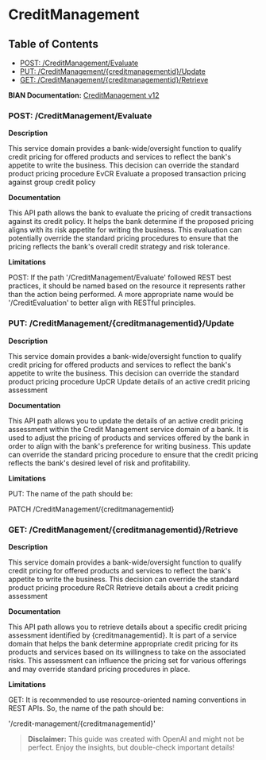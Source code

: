 # CreditManagement

## Table of Contents
- [POST: /CreditManagement/Evaluate](#post-/creditmanagement/evaluate)
- [PUT: /CreditManagement/\{creditmanagementid\}/Update](#put-/creditmanagement/\{creditmanagementid\}/update)
- [GET: /CreditManagement/\{creditmanagementid\}/Retrieve](#get-/creditmanagement/\{creditmanagementid\}/retrieve)


**BIAN Documentation:** [CreditManagement v12](https://app.swaggerhub.com/apis/BIAN-3/CreditManagement/12.0.0)

### POST: /CreditManagement/Evaluate

**Description**

This service domain provides a bank\-wide/oversight function to qualify credit pricing for offered products and services to reflect the bank's appetite to write the business\. This decision can override the standard product pricing procedure EvCR Evaluate a proposed transaction pricing against group credit policy

**Documentation**

This API path allows the bank to evaluate the pricing of credit transactions against its credit policy\. It helps the bank determine if the proposed pricing aligns with its risk appetite for writing the business\. This evaluation can potentially override the standard pricing procedures to ensure that the pricing reflects the bank's overall credit strategy and risk tolerance\.

**Limitations**

POST: If the path '/CreditManagement/Evaluate' followed REST best practices\, it should be named based on the resource it represents rather than the action being performed\. A more appropriate name would be '/CreditEvaluation' to better align with RESTful principles\.

### PUT: /CreditManagement/\{creditmanagementid\}/Update

**Description**

This service domain provides a bank\-wide/oversight function to qualify credit pricing for offered products and services to reflect the bank's appetite to write the business\. This decision can override the standard product pricing procedure UpCR Update details of an active credit pricing assessment

**Documentation**

This API path allows you to update the details of an active credit pricing assessment within the Credit Management service domain of a bank\. It is used to adjust the pricing of products and services offered by the bank in order to align with the bank's preference for writing business\. This update can override the standard pricing procedure to ensure that the credit pricing reflects the bank's desired level of risk and profitability\.

**Limitations**

PUT: The name of the path should be:

PATCH /CreditManagement/\{creditmanagementid\}

### GET: /CreditManagement/\{creditmanagementid\}/Retrieve

**Description**

This service domain provides a bank\-wide/oversight function to qualify credit pricing for offered products and services to reflect the bank's appetite to write the business\. This decision can override the standard product pricing procedure ReCR Retrieve details about a credit pricing assessment

**Documentation**

This API path allows you to retrieve details about a specific credit pricing assessment identified by \{creditmanagementid\}\. It is part of a service domain that helps the bank determine appropriate credit pricing for its products and services based on its willingness to take on the associated risks\. This assessment can influence the pricing set for various offerings and may override standard pricing procedures in place\.

**Limitations**

GET: It is recommended to use resource\-oriented naming conventions in REST APIs\. So\, the name of the path should be:

'/credit\-management/\{creditmanagementid\}'

> **Disclaimer:** This guide was created with OpenAI and might not be perfect. Enjoy the insights, but double-check important details!
